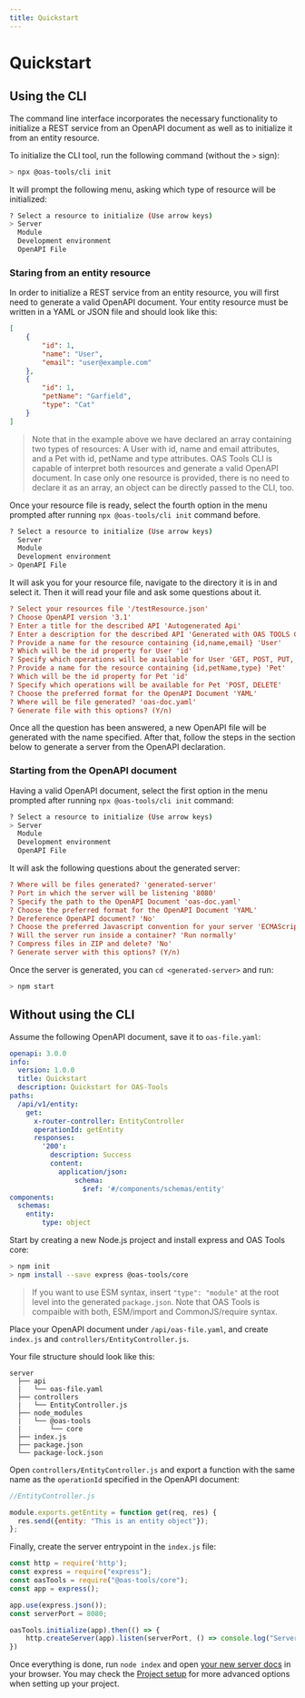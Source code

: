 ```yaml
---
title: Quickstart
---
```



# Quickstart

## Using the CLI
The command line interface incorporates the necessary functionality to initialize a REST service from an OpenAPI document as well as to initialize it from an entity resource.

To initialize the CLI tool, run the following command (without the `>` sign):

```sh
> npx @oas-tools/cli init
```

It will prompt the following menu, asking which type of resource will be initialized:

```sh
? Select a resource to initialize (Use arrow keys)
> Server
  Module
  Development environment
  OpenAPI File
```

### Staring from an entity resource
In order to initialize a REST service from an entity resource, you will first need to generate a valid OpenAPI document. Your entity resource must be written in a YAML or JSON file and should look like this:

```json
[
    {
        "id": 1,
        "name": "User",
        "email": "user@example.com"
    },
    {
        "id": 1,
        "petName": "Garfield",
        "type": "Cat"
    }
]
```

> Note that in the example above we have declared an array containing two types of resources: A User with id, name and email attributes, and a Pet with id, petName and type attributes. OAS Tools CLI is capable of interpret both resources and generate a valid OpenAPI document. In case only one resource is provided, there is no need to declare it as an array, an object can be directly passed to the CLI, too.

Once your resource file is ready, select the fourth option in the menu prompted after running `npx @oas-tools/cli init` command before.

```sh
? Select a resource to initialize (Use arrow keys)
  Server
  Module
  Development environment
> OpenAPI File
```

It will ask you for your resource file, navigate to the directory it is in and select it. Then it will read your file and ask some questions about it.

```ini
? Select your resources file '/testResource.json'
? Choose OpenAPI version '3.1'
? Enter a title for the described API 'Autogenerated Api'
? Enter a description for the described API 'Generated with OAS TOOLS CLI'
? Provide a name for the resource containing {id,name,email} 'User'
? Which will be the id property for User 'id'
? Specify which operations will be available for User 'GET, POST, PUT, DELETE'
? Provide a name for the resource containing {id,petName,type} 'Pet'
? Which will be the id property for Pet 'id'
? Specify which operations will be available for Pet 'POST, DELETE'
? Choose the preferred format for the OpenAPI Document 'YAML'
? Where will be file generated? 'oas-doc.yaml'
? Generate file with this options? (Y/n)
```

Once all the question has been answered, a new OpenAPI file will be generated with the name specified. After that, follow the steps in the section below to generate a server from the OpenAPI declaration.

### Starting from the OpenAPI document
Having a valid OpenAPI document, select the first option in the menu prompted after running `npx @oas-tools/cli init` command:

```sh
? Select a resource to initialize (Use arrow keys)
> Server
  Module
  Development environment
  OpenAPI File
```
It will ask the following questions about the generated server:

```ini
? Where will be files generated? 'generated-server'
? Port in which the server will be listening '8080'
? Specify the path to the OpenAPI Document 'oas-doc.yaml'
? Choose the preferred format for the OpenAPI Document 'YAML'
? Dereference OpenAPI document? 'No'
? Choose the preferred Javascript convention for your server 'ECMAScript Modules (ESM)'
? Will the server run inside a container? 'Run normally'
? Compress files in ZIP and delete? 'No'
? Generate server with this options? (Y/n)
```

Once the server is generated, you can `cd <generated-server>` and run:
```sh
> npm start
```

## Without using the CLI
Assume the following OpenAPI document, save it to `oas-file.yaml`:
```yaml
openapi: 3.0.0
info:
  version: 1.0.0
  title: Quickstart
  description: Quickstart for OAS-Tools
paths:
  /api/v1/entity:
    get:
      x-router-controller: EntityController
      operationId: getEntity
      responses:
        '200':
          description: Success
          content:
            application/json:
                schema:
                  $ref: '#/components/schemas/entity'
components:
  schemas:
    entity:
        type: object
```

Start by creating a new Node.js project and install express and OAS Tools core:

```sh
> npm init
> npm install --save express @oas-tools/core
```

> If you want to use ESM syntax, insert `"type": "module"` at the root level into the generated `package.json`. Note that OAS Tools is compaible with both, ESM/import and CommonJS/require syntax.

Place your OpenAPI document under `/api/oas-file.yaml`, and create `index.js` and `controllers/EntityController.js`. 

Your file structure should look like this:

```
server
  ├── api
  |   └── oas-file.yaml
  ├── controllers
  |   └── EntityController.js
  ├── node_modules
  |   └── @oas-tools
  |       └── core
  ├── index.js
  ├── package.json
  └── package-lock.json
```

Open `controllers/EntityController.js` and export a function with the same name as the `operationId` specified in the OpenAPI document:

```js
//EntityController.js

module.exports.getEntity = function get(req, res) {
  res.send({entity: "This is an entity object"});
};
```

Finally, create the server entrypoint in the `index.js` file:

```js
const http = require('http');
const express = require("express");
const oasTools = require("@oas-tools/core");
const app = express();

app.use(express.json());
const serverPort = 8080;

oasTools.initialize(app).then(() => {
    http.createServer(app).listen(serverPort, () => console.log("Server started!"));
})
```
Once everything is done, run `node index` and open [your new server docs](http://localhost:8080/docs) in your browser. You may check the [Project setup](../fundamentals/project-setup) for more advanced options when setting up your project.